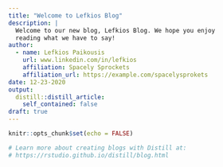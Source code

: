 ```yaml
---
title: "Welcome to Lefkios Blog"
description: |
  Welcome to our new blog, Lefkios Blog. We hope you enjoy 
  reading what we have to say!
author:
  - name: Lefkios Paikousis
    url: www.linkedin.com/in/lefkios
    affiliation: Spacely Sprockets
    affiliation_url: https://example.com/spacelysprokets
date: 12-23-2020
output:
  distill::distill_article:
    self_contained: false
draft: true
---
```


```r
knitr::opts_chunk$set(echo = FALSE)

# Learn more about creating blogs with Distill at:
# https://rstudio.github.io/distill/blog.html

```



